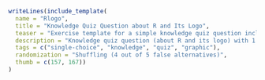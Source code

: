 ```r
writeLines(include_template(
  name = "Rlogo",
  title = "Knowledge Quiz Question about R and Its Logo",
  teaser = "Exercise template for a simple knowledge quiz question including a static graphics file (the R logo).",
  description = "Knowledge quiz question (about R and its logo) with 1 correct and 5 false alternative. 4 out of the 5 false alternatives are sampled randomly and shuffled. A static graphics file (not generated within R) is included in every question (the R logo).",
  tags = c("single-choice", "knowledge", "quiz", "graphic"),
  randomization = "Shuffling (4 out of 5 false alternatives)",
  thumb = c(157, 167))
)
```
